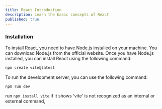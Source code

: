 ```yaml
---
title: React Introduction
description: Learn the basic concepts of React
published: true
---
```


### Installation 

To install React, you need to have Node.js installed on your machine. You can download Node.js from the official website. Once you have Node.js installed, you can install React using the following command:

```bash
npm create vite@latest
```

To run the development server, you can use the following command:

```bash
npm run dev
```

run `npm install vite` if it shows 'vite' is not recognized as an internal or external command,